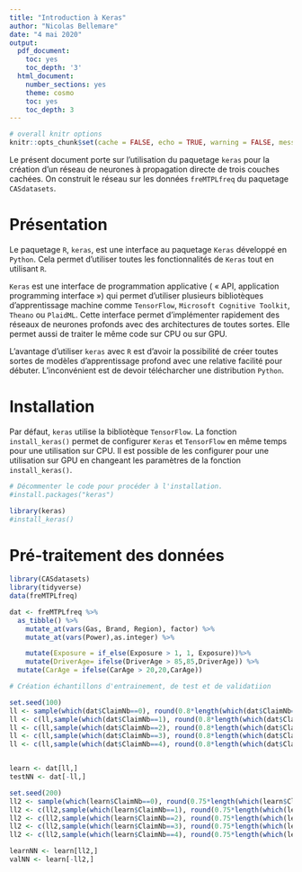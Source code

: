 ```yaml
---
title: "Introduction à Keras"
author: "Nicolas Bellemare"
date: "4 mai 2020"
output:
  pdf_document:
    toc: yes
    toc_depth: '3'
  html_document:
    number_sections: yes
    theme: cosmo
    toc: yes
    toc_depth: 3
---
```



```r
# overall knitr options
knitr::opts_chunk$set(cache = FALSE, echo = TRUE, warning = FALSE, message = FALSE)
```

Le présent document porte sur l'utilisation du paquetage `keras` pour la création d'un réseau de neurones à propagation directe de trois couches cachées. On construit le réseau sur les données `freMTPLfreq` du paquetage `CASdatasets`. 

# Présentation 

Le paquetage ` R`, ` keras`, est une interface au paquetage ` Keras` développé en ` Python`. Cela permet d'utiliser toutes les fonctionnalités de ` Keras` tout en utilisant ` R`. 

`Keras` est une interface de programmation applicative ( « API, application programming interface ») qui permet d'utiliser plusieurs bibliotèques d'apprentissage machine comme `TensorFlow`, ` Microsoft Cognitive Toolkit`, ` Theano` ou ` PlaidML`. Cette interface permet d'implémenter rapidement des réseaux de neurones profonds avec des architectures de toutes sortes. Elle permet aussi de traiter le même code sur CPU ou sur GPU.

L'avantage d'utiliser ` keras` avec ` R` est d'avoir la possibilité de créer toutes sortes de modèles d'apprentissage profond avec une relative facilité pour débuter. L'inconvénient est de devoir télécharcher une distribution `Python`. 



# Installation

Par défaut, `keras` utilise la bibliotèque `TensorFlow`. La fonction `install_keras()` permet de configurer `Keras` et `TensorFlow` en même temps pour une utilisation sur CPU. Il est possible de les configurer pour une utilisation sur GPU en changeant les paramètres de la fonction `install_keras()`. 

```r
# Décommenter le code pour procéder à l'installation.
#install.packages("keras")

library(keras)
#install_keras()

```


# Pré-traitement des données

```r
library(CASdatasets)
library(tidyverse)
data(freMTPLfreq)

dat <- freMTPLfreq %>%
  as_tibble() %>%
    mutate_at(vars(Gas, Brand, Region), factor) %>%
    mutate_at(vars(Power),as.integer) %>% 

    mutate(Exposure = if_else(Exposure > 1, 1, Exposure))%>% 
    mutate(DriverAge= ifelse(DriverAge > 85,85,DriverAge)) %>% 
  mutate(CarAge = ifelse(CarAge > 20,20,CarAge))

# Création échantillons d'entrainement, de test et de validatiion

set.seed(100)
ll <- sample(which(dat$ClaimNb==0), round(0.8*length(which(dat$ClaimNb==0))), replace = FALSE)
ll <- c(ll,sample(which(dat$ClaimNb==1), round(0.8*length(which(dat$ClaimNb==1))), replace = FALSE))
ll <- c(ll,sample(which(dat$ClaimNb==2), round(0.8*length(which(dat$ClaimNb==2))), replace = FALSE))
ll <- c(ll,sample(which(dat$ClaimNb==3), round(0.8*length(which(dat$ClaimNb==3))), replace = FALSE))
ll <- c(ll,sample(which(dat$ClaimNb==4), round(0.8*length(which(dat$ClaimNb==4))), replace = FALSE))


learn <- dat[ll,]
testNN <- dat[-ll,]

set.seed(200)
ll2 <- sample(which(learn$ClaimNb==0), round(0.75*length(which(learn$ClaimNb==0))), replace = FALSE)
ll2 <- c(ll2,sample(which(learn$ClaimNb==1), round(0.75*length(which(learn$ClaimNb==1))), replace = FALSE))
ll2 <- c(ll2,sample(which(learn$ClaimNb==2), round(0.75*length(which(learn$ClaimNb==2))), replace = FALSE))
ll2 <- c(ll2,sample(which(learn$ClaimNb==3), round(0.75*length(which(learn$ClaimNb==3))), replace = FALSE))
ll2 <- c(ll2,sample(which(learn$ClaimNb==4), round(0.75*length(which(learn$ClaimNb==4))), replace = FALSE))

learnNN <- learn[ll2,]
valNN <- learn[-ll2,]

```



